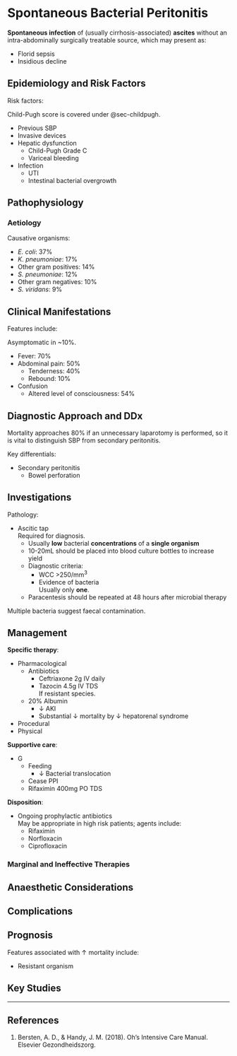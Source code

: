 # Spontaneous Bacterial Peritonitis

**Spontaneous infection** of (usually cirrhosis-associated) **ascites** without an intra-abdominally surgically treatable source, which may present as:

* Florid sepsis
* Insidious decline

## Epidemiology and Risk Factors

Risk factors:

:::column-margin
Child-Pugh score is covered under @sec-childpugh.
:::

* Previous SBP
* Invasive devices
* Hepatic dysfunction
	* Child-Pugh Grade C
	* Variceal bleeding
* Infection
	* UTI
	* Intestinal bacterial overgrowth

## Pathophysiology

### Aetiology

Causative organisms:

* *E. coli*: 37%
* *K. pneumoniae*: 17%
* Other gram positives: 14%
* *S. pneumoniae*: 12%
* Other gram negatives: 10%
* *S. viridans*: 9%

## Clinical Manifestations

Features include:

:::column-margin
Asymptomatic in ~10%.
:::

* Fever: 70%
* Abdominal pain: 50%
	* Tenderness: 40%
	* Rebound: 10%
* Confusion
	* Altered level of consciousness: 54%


## Diagnostic Approach and DDx

:::caution
Mortality approaches 80% if an unnecessary laparotomy is performed, so it is vital to distinguish SBP from secondary peritonitis.
:::


Key differentials:

* Secondary peritonitis
	* Bowel perforation

## Investigations

Pathology:

* Ascitic tap\
Required for diagnosis.
	* Usually **low** bacterial **concentrations** of a **single organism**
	* 10-20mL should be placed into blood culture bottles to increase yield
	* Diagnostic criteria:
		* WCC >250/mm^3^
		* Evidence of bacteria\
		Usually only **one**.
	* Paracentesis should be repeated at 48 hours after microbial therapy

:::column-margin
Multiple bacteria suggest faecal contamination.
:::

## Management

**Specific therapy**:

* Pharmacological
	* Antibiotics
		* Ceftriaxone 2g IV daily
		* Tazocin 4.5g IV TDS\
		If resistant species.
	* 20% Albumin
		* ↓ AKI
		* Substantial ↓ mortality by ↓ hepatorenal syndrome
* Procedural
* Physical


**Supportive care**:

* G
	* Feeding
		* ↓ Bacterial translocation
	* Cease PPI
	* Rifaximin 400mg PO TDS


**Disposition**:

* Ongoing prophylactic antibiotics\
May be appropriate in high risk patients; agents include:
	* Rifaximin
	* Norfloxacin
	* Ciprofloxacin


### Marginal and Ineffective Therapies

## Anaesthetic Considerations

## Complications

## Prognosis

Features associated with ↑ mortality include:

* Resistant organism

## Key Studies


---

## References

1. Bersten, A. D., & Handy, J. M. (2018). Oh’s Intensive Care Manual. Elsevier Gezondheidszorg.